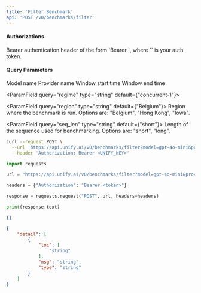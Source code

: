 ```yaml
---
title: 'Filter Benchmark'
api: 'POST /v0/benchmarks/filter'
---
```



#### Authorizations

<ParamField header="Authorization" type="string" required="true">
  Bearer authentication header of the form `Bearer <token>`, where `<token>` is your auth token.
</ParamField>

#### Query Parameters

<ParamField query="model" type="string" required="true">
Model name
</ParamField>

<ParamField query="provider" type="string" required="true">
Provider name
</ParamField>

<ParamField query="start_time" type="string" required="true">
Window start time
</ParamField>

<ParamField query="end_time" type="string" required="true">
Window end time
</ParamField>

<ParamField query="regime" type="string"  default={"concurrent-1"}>

</ParamField>

<ParamField query="region" type="string"  default={"Belgium"}>
Region where the benchmark is run. Options are: "Belgium", "Hong Kong", "Iowa".
</ParamField>

<ParamField query="seq_len" type="string"  default={"short"}>
Length of the sequence used for benchmarking. Options are: "short", "long".
</ParamField>

<RequestExample>

```bash cURL
curl --request POST \
  --url 'https://api.unify.ai/v0/benchmarks/filter?model=gpt-4o-mini&provider=openai&start_time=2024-07-12T04:20:32.808410&end_time=2024-08-12T04:20:32.808410&regime=concurrent-1&region=Belgium&seq_len=short' \
  --header 'Authorization: Bearer <UNIFY_KEY>'
```

```python Python
import requests

url = "https://api.unify.ai/v0/benchmarks/filter?model=gpt-4o-mini&provider=openai&start_time=2024-07-12T04:20:32.808410&end_time=2024-08-12T04:20:32.808410&regime=concurrent-1&region=Belgium&seq_len=short"

headers = {"Authorization": "Bearer <token>"}

response = requests.request("POST", url, headers=headers)

print(response.text)
```

</RequestExample>
<ResponseExample>

```json 200
{}
```

```json 422
{
    "detail": [
        {
            "loc": [
                "string"
            ],
            "msg": "string",
            "type": "string"
        }
    ]
}
```

</ResponseExample>
